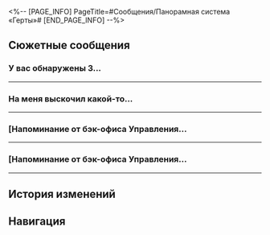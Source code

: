 <%-- [PAGE_INFO]
PageTitle=#Сообщения/Панорамная система «Герты»#
[END_PAGE_INFO] --%>
{{Сообщение Инфобокс
|id          = 7
|Изображение = НИП Панорамная система «Герты» Иконка.png
|Тип         = НИП
|Отправитель = Панорамная система «Герты»
|ПодписьСоо  = Всемогущая Нус наблюдает за вами.
|Фракция     = Космическая станция «Герта»
}}

==Сюжетные сообщения==
===У вас обнаружены 3...===
{{Сообщения
|условие_получения = 
|текст =
:'''Панорамная система «Герты»:''' У вас обнаружены 3 карты с особым доступом, уровень секретности неизвестен.
:'''Панорамная система «Герты»:''' Система активировала команду трёхуровневой проверки полномочий. Мы приветствуем ваше возвращение в прежнее место.
:{Выбор} Что за прежнее место?
::'''(Первопроходец):''' Что за прежнее место?
:{Выбор} Откуда у меня появились три карты с особым доступом?
::'''(Первопроходец):''' Откуда у меня появились три карты с особым доступом?
:{Выбор} Это какой-то VIP-приём?
::'''(Первопроходец):''' Это какой-то VIP-приём?
:'''Панорамная система «Герты»:''' Аутентификатор ответа недействителен. Система активировала тройную аутентификацию. Мы приветствуем ваше возвращение.
}}
----

===На меня выскочил какой-то...===
{{Сообщения
|условие_получения = 
|текст =
:'''Панорамная система «Герты»:''' На меня выскочил какой-то здоровяк, и мне пришлось бежать со всех ног, спасая свою жизнь!
:'''Панорамная система «Герты»:''' [[Файл:Сообщение Herta Panopticon System Wubbaboo 01.png|256px]]
:'''Панорамная система «Герты»:''' Я как раз проявляю фотографию нашей исследовательской группы, сделанную несколько дней назад. Смотри. Кажется, на ней что-то есть!
:'''Панорамная система «Герты»:''' [[Файл:Сообщение Herta Panopticon System Wubbaboo 02.png|256px]]
:'''Панорамная система «Герты»:''' После нескольких ночей обслуживания оборудования мне на глаза попалось скопище странных существ!
:'''Панорамная система «Герты»:''' [[Файл:Сообщение Herta Panopticon System Wubbaboo 03.png|256px]]
<!--;{Принятая миссия: Заупокойная месса}-->
}}
----

===[Напоминание от бэк-офиса Управления...===
{{Сообщения
|условие_получения = 
|текст =
:'''Панорамная система «Герты»:''' [Напоминание от бэк-офиса Управления по взращиванию созданий]<br />Системное время «Герты»: 00:01<br />Завершено наблюдение за Зоной кормления. Предоставляем вам ежедневный отчёт о поведенческих рисках созданий в зоне кормления.
:'''Панорамная система «Герты»:''' [Ежедневный отчёт о поведенческих рисках созданий в зоне кормления]<br />1. Одно из созданий попыталось украсть еду из миски другого создания, но то за доли секунд уничтожило содержимое своей миски, чем привело окружающих в ужас.<br />2. Одно из созданий перевернуло миску, поэтому повсюду разлетелось её содержимое. Затем виновное создание осознало свою ошибку, съело валявшуюся еду и вылизало пол до блеска, в результате чего другие создания поскальзывались.<br />3. Новоприбывшее создание впервые попробовало еду, оставшуюся с вечера. После краткого замешательства, создание съело еду.<br />4. Одному созданию была не по вкусу предложенная еда, поэтому оно колотило хвостом по полу, пока перебирало содержимое миски. А из-за того, что полы на станции весьма твёрдые, создание травмировало хвост. Первая помощь уже оказана, опасность миновала.<br />5. Одно из созданий изобрело новую позу и потягивалось во время приёма пищи, что привлекло любопытные взгляды остальных созданий.
}}
----

===[Напоминание от бэк-офиса Управления...===
{{Сообщения
|условие_получения = 
|текст =
:'''Панорамная система «Герты»:''' [Напоминание от бэк-офиса Управления по взращиванию созданий]<br />Системное время «Герты»: 00:01<br />Завершено наблюдение за зоной отдыха. Предоставляем вам ежедневный отчёт о поведенческих рисках созданий в Зоне отдыха.
:'''Панорамная система «Герты»:''' [Ежедневный отчёт о поведенческих рисках созданий в Зоне отдыха]<br />1. Одно из созданий получило травму в результате сильных потягушек, пока грелось на солнце.<br />2. Одно из созданий прыгнуло на пол и общалось со своим отражением в течение пяти минут, теперь остальные очень переживают за его психическое здоровье.<br />3. Два создания уснули, прижавшись друг к другу. В процессе у одного из них начались судороги, поэтому оно лягнуло другое создание 10 раз. Разбуженные долго бранились и препирались.<br />4. Сегодня проходящий мимо робот обновлял систему и издал странный звук, который разбудил трёх созданий.<br />5. Три создания свернулись калачиками на одной лежанке, чтобы было теплее. В этой области понизили температуру воздуха.
}}
----

==История изменений==
{{История изменений|2.7}}

==Навигация==
{{Сообщения Навбокс}}